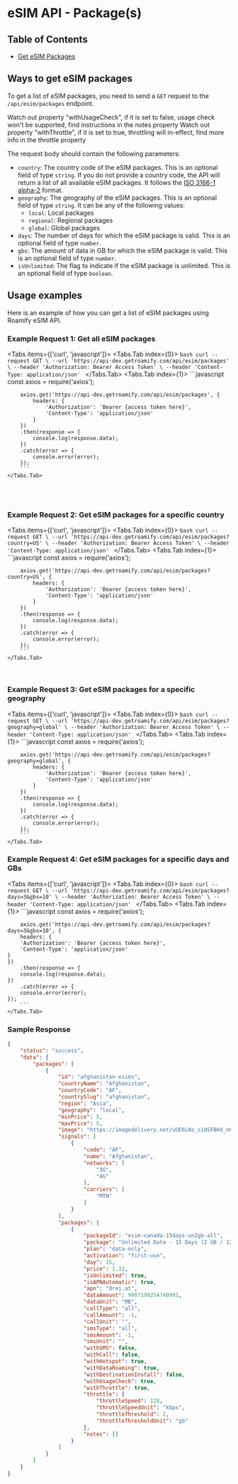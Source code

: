 
# eSIM API - Package(s)

## Table of Contents
- [Get eSIM Packages](#get-esim-packages)

## Ways to get eSIM packages
To get a list of eSIM packages, you need to send a `GET` request to the `/api/esim/packages` endpoint. 

<Callout type="warning" emoji="⚠️">
    Watch out property "withUsageCheck", if it is set to false, usage check won't be supported, find instructions in the notes property
</Callout>

<Callout type="warning" emoji="⚠️">
    Watch out property "withThrottle", if it is set to true, throttling will in-effect, find more info in the throttle property
</Callout>

The request body should contain the following parameters:
- `country`: The country code of the eSIM packages. This is an optional field of type `string`. If you do not provide a country code, the API will return a list of all available eSIM packages. It follows the [ISO 3166-1 alpha-2](https://en.wikipedia.org/wiki/ISO_3166-1_alpha-2) format.
- `geography`: The geography of the eSIM packages. This is an optional field of type `string`. It can be any of the following values:
  - `local`: Local packages
  - `regional`: Regional packages
  - `global`: Global packages
- `days`: The number of days for which the eSIM package is valid. This is an optional field of type `number`.
- `gbs`: The amount of data in GB for which the eSIM package is valid. This is an optional field of type `number`.
- `isUnlimited`: The flag to indicate if the eSIM package is unlimited. This is an optional field of type `boolean`.

## Usage examples
Here is an example of how you can get a list of eSIM packages using Roamify eSIM API.

### Example Request 1: Get all eSIM packages
<Tabs items={['curl', 'javascript']}>
    <Tabs.Tab index={0}>
        ```bash
        curl --request GET \
        --url 'https://api-dev.getroamify.com/api/esim/packages' \
        --header 'Authorization: Bearer Access Token' \
        --header 'Content-Type: application/json'
        ```
    </Tabs.Tab>
    <Tabs.Tab index={1}>
        ```javascript
        const axios = require('axios');

        axios.get('https://api-dev.getroamify.com/api/esim/packages', {
            headers: {
                'Authorization': 'Bearer {access token here}',
                'Content-Type': 'application/json'
            }
        })
        .then(response => {
            console.log(response.data);
        })
        .catch(error => {
            console.error(error);
        });
        ```
    </Tabs.Tab>
</Tabs>

<br />
<br />

### Example Request 2: Get eSIM packages for a specific country
<Tabs items={['curl', 'javascript']}>
    <Tabs.Tab index={0}>
        ```bash
        curl --request GET \
        --url 'https://api-dev.getroamify.com/api/esim/packages?country=US' \
        --header 'Authorization: Bearer Access Token' \
        --header 'Content-Type: application/json'
        ```
    </Tabs.Tab>
    <Tabs.Tab index={1}>
        ```javascript
        const axios = require('axios');

        axios.get('https://api-dev.getroamify.com/api/esim/packages?country=US', {
            headers: {
                'Authorization': 'Bearer {access token here}',
                'Content-Type': 'application/json'
            }
        })
        .then(response => {
            console.log(response.data);
        })
        .catch(error => {
            console.error(error);
        });
        ```
    </Tabs.Tab>
</Tabs>

<br />

### Example Request 3: Get eSIM packages for a specific geography
<Tabs items={['curl', 'javascript']}>
    <Tabs.Tab index={0}>
        ```bash
        curl --request GET \
        --url 'https://api-dev.getroamify.com/api/esim/packages?geography=global' \
        --header 'Authorization: Bearer Access Token' \
        --header 'Content-Type: application/json'
        ```
    </Tabs.Tab>
    <Tabs.Tab index={1}>
        ```javascript
        const axios = require('axios');

        axios.get('https://api-dev.getroamify.com/api/esim/packages?geography=global', {
            headers: {
                'Authorization': 'Bearer {access token here}',
                'Content-Type': 'application/json'
            }
        })
        .then(response => {
            console.log(response.data);
        })
        .catch(error => {
            console.error(error);
        });
        ```
    </Tabs.Tab>
</Tabs>

### Example Request 4: Get eSIM packages for a specific days and GBs
<Tabs items={['curl', 'javascript']}>
    <Tabs.Tab index={0}>
        ```bash
        curl --request GET \
        --url 'https://api-dev.getroamify.com/api/esim/packages?days=3&gbs=10' \
        --header 'Authorization: Bearer Access Token' \
        --header 'Content-Type: application/json'
        ```
    </Tabs.Tab>
    <Tabs.Tab index={1}>
        ```javascript
        const axios = require('axios');

        axios.get('https://api-dev.getroamify.com/api/esim/packages?days=3&gbs=10', {
        headers: {
        'Authorization': 'Bearer {access token here}',
        'Content-Type': 'application/json'
    }
    })
        .then(response => {
        console.log(response.data);
    })
        .catch(error => {
        console.error(error);
    });
        ```
    </Tabs.Tab>
</Tabs>

### Sample Response
```json
{
	"status": "success",
	"data": {
		"packages": [
			{
				"id": "afghanistan-esims",
				"countryName": "Afghanistan",
				"countryCode": "AF",
				"countrySlug": "afghanistan",
				"region": "Asia",
				"geography": "local",
				"minPrice": 5,
				"maxPrice": 5,
				"image": "https://imagedelivery.net/uUE6LNs_ci8SFBH4_n66dQ/countries/flags/afghanistan/public",
				"signals": [
					{
						"code": "AF",
						"name": "Afghanistan",
						"networks": [
							"3G",
							"4G"
						],
						"carriers": [
							"MTN"
						]
					}
				],
				"packages": [
					{
						"packageId": "esim-canada-15days-un2gb-all",
						"package": "Unlimited Data - 15 Days (2 GB / 128 KBPS)",
						"plan": "data-only",
						"activation": "first-use",
						"day": 15,
						"price": 1.32,
						"isUnlimited": true,
						"isAPNAutomatic": true,
						"apn": "drei.at",
						"dataAmount": 9007199254740991,
						"dataUnit": "MB",
						"callType": "all",
						"callAmount": -1,
						"callUnit": "",
						"smsType": "all",
						"smsAmount": -1,
						"smsUnit": "",
						"withSMS": false,
						"withCall": false,
						"withHotspot": true,
						"withDataRoaming": true,
						"withDestinationInstall": false,
						"withUsageCheck": true,
						"withThrottle": true,
						"throttle": {
							"throttleSpeed": 128,
							"throttleSpeedUnit": "kbps",
							"throttleThreshold": 2,
							"throttleThresholdUnit": "gb"
						},
						"notes": []
					}
				]
			}
        ]
    }
}
```